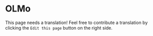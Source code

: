 # OLMo 

This page needs a translation! Feel free to contribute a translation by clicking the `Edit this page` button on the right side.